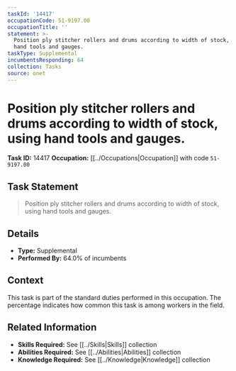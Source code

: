 ```yaml
---
taskId: '14417'
occupationCode: 51-9197.00
occupationTitle: ''
statement: >-
  Position ply stitcher rollers and drums according to width of stock, using
  hand tools and gauges.
taskType: Supplemental
incumbentsResponding: 64
collection: Tasks
source: onet
---
```

# Position ply stitcher rollers and drums according to width of stock, using hand tools and gauges.

**Task ID:** 14417
**Occupation:** [[../Occupations|Occupation]] with code `51-9197.00`

## Task Statement

> Position ply stitcher rollers and drums according to width of stock, using hand tools and gauges.

## Details

- **Type:** Supplemental
- **Performed By:** 64.0% of incumbents

## Context

This task is part of the standard duties performed in this occupation. The percentage indicates how common this task is among workers in the field.

## Related Information

- **Skills Required:** See [[../Skills|Skills]] collection
- **Abilities Required:** See [[../Abilities|Abilities]] collection
- **Knowledge Required:** See [[../Knowledge|Knowledge]] collection
